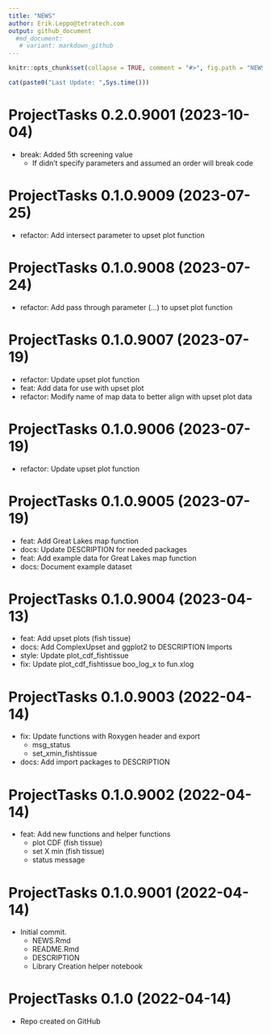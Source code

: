```yaml
---
title: "NEWS"
author: Erik.Leppo@tetratech.com
output: github_document
  #md_document:
   # variant: markdown_github
---
```


<!-- NEWS.md is generated from NEWS.Rmd. Please edit that file -->

```r
knitr::opts_chunk$set(collapse = TRUE, comment = "#>", fig.path = "NEWS-")
```

```r
cat(paste0("Last Update: ",Sys.time()))
```

# ProjectTasks 0.2.0.9001 (2023-10-04)

* break: Added 5th screening value
    + If didn't specify parameters and assumed an order will break code

# ProjectTasks 0.1.0.9009 (2023-07-25)
* refactor: Add intersect parameter to upset plot function

# ProjectTasks 0.1.0.9008 (2023-07-24)
* refactor: Add pass through parameter (...) to upset plot function

# ProjectTasks 0.1.0.9007 (2023-07-19)
* refactor: Update upset plot function
* feat: Add data for use with upset plot
* refactor: Modify name of map data to better align with upset plot data

# ProjectTasks 0.1.0.9006 (2023-07-19)
* refactor: Update upset plot function

# ProjectTasks 0.1.0.9005 (2023-07-19)
* feat: Add Great Lakes map function
* docs: Update DESCRIPTION for needed packages
* feat: Add example data for Great Lakes map function
* docs: Document example dataset

# ProjectTasks 0.1.0.9004 (2023-04-13)

* feat: Add upset plots (fish tissue)
* docs: Add ComplexUpset and ggplot2 to DESCRIPTION Imports
* style: Update plot_cdf_fishtissue
* fix: Update plot_cdf_fishtissue boo_log_x to fun.xlog

# ProjectTasks 0.1.0.9003 (2022-04-14)

* fix: Update functions with Roxygen header and export
    + msg_status
    + set_xmin_fishtissue
* docs: Add import packages to DESCRIPTION

# ProjectTasks 0.1.0.9002 (2022-04-14)

* feat: Add new functions and helper functions
    + plot CDF (fish tissue)
    + set X min (fish tissue)
    + status message

# ProjectTasks 0.1.0.9001 (2022-04-14)

* Initial commit.
    + NEWS.Rmd
    + README.Rmd
    + DESCRIPTION
    + Library Creation helper notebook

# ProjectTasks 0.1.0 (2022-04-14)

* Repo created on GitHub
